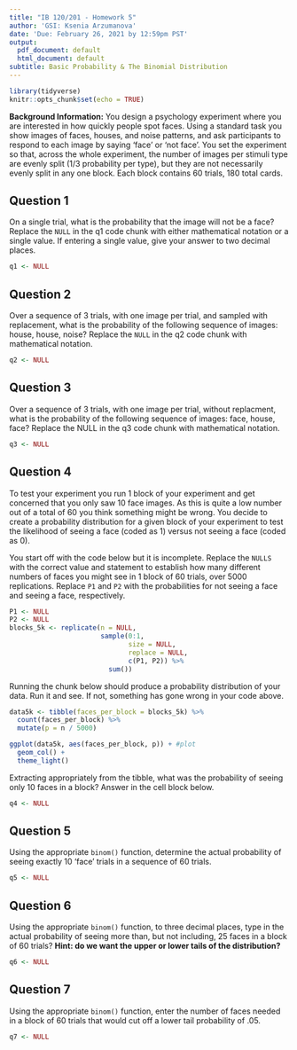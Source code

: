 ```yaml
---
title: "IB 120/201 - Homework 5"
author: 'GSI: Ksenia Arzumanova'
date: 'Due: February 26, 2021 by 12:59pm PST'
output:
  pdf_document: default
  html_document: default
subtitle: Basic Probability & The Binomial Distribution
---
```


```r
library(tidyverse)
knitr::opts_chunk$set(echo = TRUE)
```

**Background Information:** You design a psychology experiment where you are interested in how quickly people spot faces. Using a standard task you show images of faces, houses, and noise patterns, and ask participants to respond to each image by saying ‘face’ or ‘not face’. You set the experiment so that, across the whole experiment, the number of images per stimuli type are evenly split (1/3 probability per type), but they are not necessarily evenly split in any one block. Each block contains 60 trials, 180 total cards.

## Question 1

On a single trial, what is the probability that the image will not be a face? Replace the `NULL` in the q1 code chunk with either mathematical notation or a single value. If entering a single value, give your answer to two decimal places.

``` r
q1 <- NULL
```

## Question 2

Over a sequence of 3 trials, with one image per trial, and sampled with replacement, what is the probability of the following sequence of images: house, house, noise? Replace the `NULL` in the q2 code chunk with mathematical notation.

``` r
q2 <- NULL
```

## Question 3

Over a sequence of 3 trials, with one image per trial, without replacment, what is the probability of the following sequence of images: face, house, face? Replace the NULL in the q3 code chunk with mathematical notation.

``` r
q3 <- NULL
```

## Question 4

To test your experiment you run 1 block of your experiment and get concerned that you only saw 10 face images. As this is quite a low number out of a total of 60 you think something might be wrong. You decide to create a probability distribution for a given block of your experiment to test the likelihood of seeing a face (coded as 1) versus not seeing a face (coded as 0).

You start off with the code below but it is incomplete. Replace the `NULLS` with the correct value and statement to establish how many different numbers of faces you might see in 1 block of 60 trials, over 5000 replications. Replace `P1` and `P2` with the probabilities for not seeing a face and seeing a face, respectively.

``` r
P1 <- NULL
P2 <- NULL
blocks_5k <- replicate(n = NULL, 
                       sample(0:1, 
                              size = NULL, 
                              replace = NULL, 
                              c(P1, P2)) %>% 
                         sum())

```

Running the chunk below should produce a probability distribution of your data. Run it and see. If not, something has gone wrong in your code above.

``` r
data5k <- tibble(faces_per_block = blocks_5k) %>% 
  count(faces_per_block) %>%
  mutate(p = n / 5000)

ggplot(data5k, aes(faces_per_block, p)) + #plot
  geom_col() + 
  theme_light()
```

Extracting appropriately from the tibble, what was the probability of seeing only 10 faces in a block? Answer in the cell block below. 

``` r
q4 <- NULL
```

## Question 5

Using the appropriate `binom()` function, determine the actual probability of seeing exactly 10 'face' trials in a sequence of 60 trials.  

``` r
q5 <- NULL
```

## Question 6

Using the appropriate `binom()` function, to three decimal places, type in the actual probability of seeing more than, but not including, 25 faces in a block of 60 trials? 
**Hint: do we want the upper or lower tails of the distribution?**
``` r
q6 <- NULL
```

## Question 7

Using the appropriate `binom()` function, enter the number of faces needed in a block of 60 trials that would cut off a lower tail probability of .05.

``` r
q7 <- NULL
```

